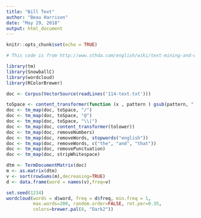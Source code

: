 ```yaml
---
title: "Bill Text"
author: "Beau Harrison"
date: "May 29, 2018"
output: html_document
---
```


```r
knitr::opts_chunk$set(echo = TRUE)

# This code is from http://www.sthda.com/english/wiki/text-mining-and-word-cloud-fundamentals-in-r-5-simple-steps-you-should-know

library(tm)
library(SnowballC)
library(wordcloud)
library(RColorBrewer)
```

```r
doc <- Corpus(VectorSource(readLines('114-text.txt')))
```

```r
toSpace <- content_transformer(function (x , pattern ) gsub(pattern, " ", x))
doc <- tm_map(doc, toSpace, "/")
doc <- tm_map(doc, toSpace, "@")
doc <- tm_map(doc, toSpace, "\\|")
doc <- tm_map(doc, content_transformer(tolower))
doc <- tm_map(doc, removeNumbers)
doc <- tm_map(doc, removeWords, stopwords("english"))
doc <- tm_map(doc, removeWords, c("the", "and", "that")) 
doc <- tm_map(doc, removePunctuation)
doc <- tm_map(doc, stripWhitespace)
```

```r
dtm <- TermDocumentMatrix(doc)
m <- as.matrix(dtm)
v <- sort(rowSums(m),decreasing=TRUE)
d <- data.frame(word = names(v),freq=v)
```

```r
set.seed(1234)
wordcloud(words = d$word, freq = d$freq, min.freq = 1,
          max.words=200, random.order=FALSE, rot.per=0.35, 
          colors=brewer.pal(8, "Dark2"))
```
